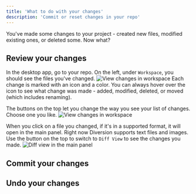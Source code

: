 ---
title: 'What to do with your changes'
description: 'Commit or reset changes in your repo'
---


You've made some changes to your project - created new files, modified existing ones, or deleted some. Now what?

<GoToUnreal />

## Review your changes

In the desktop app, go to your repo. On the left, under `Workspace`, you should see the files you've changed.
<img src="/images/changes-view-workspace.png" alt="View changes in workspace" />
Each change is marked with an icon and a color. You can always hover over the icon to see what change was made - added, modified, deleted, or moved (which includes renaming).

The buttons on the top let you change the way you see your list of changes. Choose one you like.
<img src="/images/changes-view-workspace.png" alt="View changes in workspace" />

When you click on a file you changed, if it's in a supported format, it will open in the main panel. Right now Diversion supports text files and images.
Use the button on the top to switch to `Diff View` to see the changes you made.
<img src="/images/changes-diff-view.png" alt="Diff view in the main panel" />

## Commit your changes




## Undo your changes

